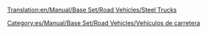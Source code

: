 [[Translation:en/Manual/Base Set/Road Vehicles/Steel Trucks]]

{{es/Manual/Base Set/Road Vehicles/Vehículo de carretera|nombre    = Camión de Acero Balogh
  |imagen    = en/Manual/Base Set/Road Vehicles/Balogh Steel Truck.png
  |precio    = 9.184 € (4.592 £)
  |velocidad = 48 km/h (30 mph)
  |coste     = 842 € (421 £)
  |diseño    = 1936
  |duración  = 15
  |capacidad = 15 toneladas de acero
}}
{{es/Manual/Base Set/Road Vehicles/Vehículo de carretera|nombre    = Camión de Acero Uhl
  |imagen    = en/Manual/Base Set/Road Vehicles/Uhl Steel Truck.png
  |precio    = 11.070 € (5.535 £)
  |velocidad = 88 km/h (55 mph)
  |coste     = 1.574 € (787 £)
  |diseño    = 1978
  |duración  = 15
  |capacidad = 18 toneladas de acero
}}
{{es/Manual/Base Set/Road Vehicles/Vehículo de carretera|nombre    = Camión de Acero Kelling
  |imagen    = en/Manual/Base Set/Road Vehicles/Kelling Steel Truck.png
  |precio    = 11.890 € (5.945 £)
  |velocidad = 112 km/h (70 mph)
  |coste     = 2,250 € (1,125 £)
  |diseño    = 2007
  |duración  = 15
  |capacidad = 20 toneladas de acero
}}


[[Category:es/Manual/Base Set/Road Vehicles/Vehículos de carretera]]